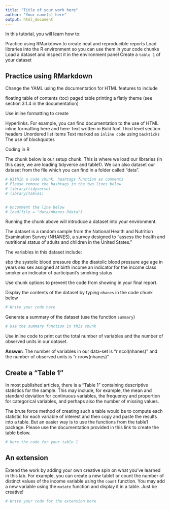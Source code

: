 ```yaml
---
title: "Title of your work here"
author: "Your name(s) here"
output: html_document
---
```


In this tutorial, you will learn how to:

Practice using RMarkdown to create neat and reproducible reports
Load libraries into  the R environment so you can use them in your code chunks
Load a dataset and inspect it in the environment panel
Create a `table 1` of your dataset

## Practice using RMarkdown 

Change the YAML using the documentation for HTML features to include 

floating table of contents (toc)
paged table printing
a flatly theme (see section 3.1.4 in the documentation)

Use inline formatting to create

Hyperlinks. For example, you can find documentation to the use of HTML inline formatting here and here
Text written in Bold font
Third level section headers 
Unordered list items
Text marked as `inline code` using `backticks` 
The use of blockquotes 


Coding in R

The chunk below is our setup chunk. This is where we load our libraries (in this case, we are loading tidyverse and table1). We can also dataset our dataset from the file which you can find in a folder called "data". 

```r
# Within a code chunk, hashtags function as comments
# Please remove the hashtags in the two lines below
# library(tidyverse)
# library(table1)


# Uncomment the line below
# load(file = "data/nhanes.Rdata")

```

Running the chunk above will introduce a dataset into your environment.  

The dataset is a random sample from the National Health and Nutrition Examination Survey (NHANES),  a survey designed to "assess the health and nutritional status of adults and children in the United States."

The variables in this dataset include:

sbp the systolic blood pressure
dbp  the diastolic blood pressure
age age in years
sex sex assigned at birth
income an indicator for the income class
smoker an indicator of participant's smoking status

Use chunk options to prevent the code from showing  in your final report.

Display the contents of the dataset by typing `nhanes` in the code chunk below

```r
# Write your code here

```

Generate a summary of the dataset (use the function `summary`)

```r
# Use the summary function in this chunk

```

Use inline code to print out the total number of variables and the number of observed units in our dataset. 

**Answer:** The number of variables in our data-set is "r ncol(nhanes)" and the number of observed units is "r nrow(nhanes)"

## Create a "Table 1"

In most published articles, there is a "Table 1" containing descriptive statistics for the sample. This may include, for example, the mean and standard deviation for continuous variables, the frequency and proportion for categorical variables, and perhaps also the number of missing values.

The brute force method of creating such a table would be to compute each statistic for each variable of interest and then copy and paste the results into a table. But an easier way is to use the functions from the table1 package. Please use the documentation provided in this link to create the table below. 

```r
# here the code for your table 1

```


## An extension

Extend the work by adding your own creative spin on what you've learned in this lab. For example, you can create a new table1 or count the number of distinct values of the income variable using the `count` function. You may add a new variable using the `mutate` function and display it in a table. 
Just be creative!

```r
# Write your code for the extension here

```


